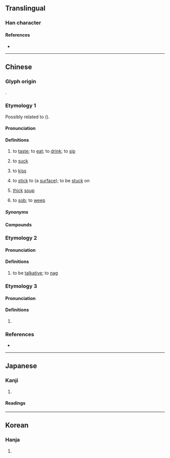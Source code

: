 {{character info/new}}
==Translingual==

===Han character===
{{Han char|rn=30|rad=口|as=08|sn=11|four=67047|canj=REEE|ids=⿰口叕}}

====References====
* {{Han ref|kx=0196.120|dkj=03832|dj=0417.210|hdz=10648.050|uh=555C|ud=21852|bh=B0E3|bd=45283}}

----

==Chinese==

===Glyph origin===
{{Han etym}}
{{Han compound|口|叕|ls=psc|c1=s|c2=p|t1=mouth}}.

===Etymology 1===
{{zh-forms|alt=嚽,歠,𠼣,𡂜,𩟫,𠽶,涰}}
Possibly related to {{och-l|噆|(of a mosquito) to bite|id=2}} ({{zh-ref|Schuessler, 2007}}).

====Pronunciation====
{{zh-pron
|m=chuò
|c=zyut3,zyut3-1,zyut3-2,cyut3
|c_note=cyut3 - rare, literary (“to drink”)
|g=
|h=pfs=chhot;gd=cod5
|j=
|mb=chṳĕ
|md=chiók/cuók
|md_note=chiók - vernacular; cuók - literary
|mn=xm:chheh/qz:chherh/zz:chhoeh/ml:chhoat
|mn_note=chheh/chherh/chhoeh - vernacular; chhoat - literary
|mn-t=coih4/cuag4/cuêg4
|mn-t_note=coih4 - vernacular; cuêg4/cuag4 - literary
|w=4tshoq
|x=
|mc=1+2+3+5
|oc=y,1+2+4+5
|cat=v,n
}}

====Definitions====
{{zh-hanzi}}

# {{lb|zh|literary|or|dialectal}} to [[taste]]; to [[eat]]; to [[drink]]; to [[sip]]
#: {{zh-x|杯 茶 斟 得 太 滿 喇，要 啜 一 啖 先 拎 得 起。|This cup of tea is too full. You have to take a sip before lifting it up.|C}}
# {{lb|zh|Cantonese}} to [[suck]]
#: {{zh-x|啜 奶|to '''suck''' milk|C}}
#: {{zh-x|啜 手指|to '''suck''' on one's fingers|C}}
# {{lb|zh|Cantonese}} to [[kiss]]
#: {{zh-x|啜{zyut3-1} 佢 一 啖|to give him/her a kiss|C}}
# {{lb|zh|Cantonese}} to [[stick]] to (a [[surface]]); to be [[stuck]] on {{attn|zh|needs improvement}}
#: {{zh-x|條 褲 啜 住 大髀，好 唔 舒服。|My trousers are '''sticking''' to my thighs; it's so uncomfortable.|C}}
#: {{zh-x|隻 戒指 太 細 喇，戴 嗰時 啜 實 手指。|The ring is too small. It gets stuck on my finger when I wear it.|C}}
# {{lb|zh|literary}} [[thick]] [[soup]]
# {{lb|zh|literary}} to [[sob]]; to [[weep]] <!-- 《詩經·中谷有蓷》:有女仳離、啜其泣矣。-->

=====Synonyms=====
{{zh-dial|喝}}

====Compounds====
{{zh-der|啜汁|啜飲|啜持|啜哄|啜賺|啜茶|啜泣|啜茗|啜菽飲水|餔糟啜醨|餔啜|飲水啜菽}}

===Etymology 2===
{{zh-forms|alt=諁}}

====Pronunciation====
{{zh-pron
|m=zhuó,chuò,1nb=Mainland,2nb=Taiwan
|mc=4
|oc=n,3
|cat=v
}}

====Definitions====
{{zh-hanzi}}

# {{zh-hg}} to be [[talkative]]; to [[nag]]

===Etymology 3===
{{zh-forms}}

====Pronunciation====
{{zh-pron
|m=Chuài,Chuò,1nb=Mainland,2nb=Taiwan
|c=ceoi3,zyut3
|h=gd=cod5
|mn=xm,qz:Chhòe/zz:Chhè
|mn-t=cuag4/cuêg4
|cat=pn
}}

====Definitions====
{{zh-hanzi}}

# {{surname|zh}}

===References===
* {{R:yue:Hanzi}}

----

==Japanese==

===Kanji===
{{ja-kanji|grade=|rs=口08}}

# {{rfdef|ja|sort=口08}}

====Readings====
{{ja-readings
|goon=せち, てち
|kanon=せつ, てつ
|kun=すす-る
}}

----

==Korean==

===Hanja===
{{ko-hanja|hangeul=철}}

# {{rfdef|ko|sort=口08}}